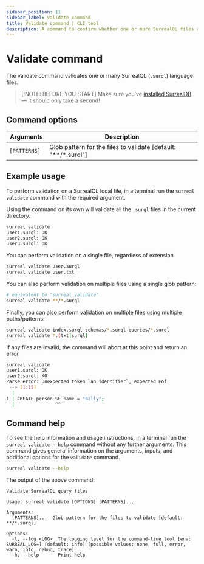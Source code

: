 ```yaml
---
sidebar_position: 11
sidebar_label: Validate command
title: Validate command | CLI tool
description: A command to confirm whether one or more SurrealQL files are valid or not.
---
```


# Validate command

The validate command validates one or many SurrealQL (`.surql`) language files.

> [!NOTE: BEFORE YOU START]
> Make sure you’ve [installed SurrealDB](/docs/surrealdb/installation) — it should only take a second!

## Command options

<table>
    <thead>
        <tr>
            <th colspan="2">Arguments</th>
            <th>Description</th>
        </tr>
    </thead>  
    <tbody>
        <tr>
            <td colspan="2">
                <code>[PATTERNS] </code>
            </td>
            <td>
        Glob pattern for the files to validate [default: "**/*.surql"]
            </td>
        </tr>
    </tbody>
</table>


## Example usage

To perform validation on a SurrealQL local file, in a terminal run the `surreal validate` command with the required argument.

Using the command on its own will validate all the `.surql` files in the current directory.

```bash
surreal validate
user1.surql: OK
user2.surql: OK
user3.surql: OK
```

You can perform validation on a single file, regardless of extension.

```bash
surreal validate user.surql
surreal validate user.txt
```

You can also perform validation on multiple files using a single glob pattern:

```bash
# equivalent to "surreal validate"
surreal validate **/*.surql
```

Finally, you can also perform validation on multiple files using multiple paths/patterns:

```bash
surreal validate index.surql schemas/*.surql queries/*.surql
surreal validate *.(txt|surql)
```

If any files are invalid, the command will abort at this point and return an error.

```bash
surreal validate
user1.surql: OK
user2.surql: KO
Parse error: Unexpected token `an identifier`, expected Eof
 --> [1:15]
  |
1 | CREATE person SE name = "Billy";
  |               ^^ 
```

## Command help

To see the help information and usage instructions, in a terminal run the `surreal validate --help` command without any further arguments. This command gives general information on the arguments, inputs, and additional options for the `validate` command.

```bash
surreal validate --help
```

The output of the above command:

```
Validate SurrealQL query files

Usage: surreal validate [OPTIONS] [PATTERNS]...

Arguments:
  [PATTERNS]...  Glob pattern for the files to validate [default: **/*.surql]

Options:
  -l, --log <LOG>  The logging level for the command-line tool [env: SURREAL_LOG=] [default: info] [possible values: none, full, error, warn, info, debug, trace]
  -h, --help       Print help
```
